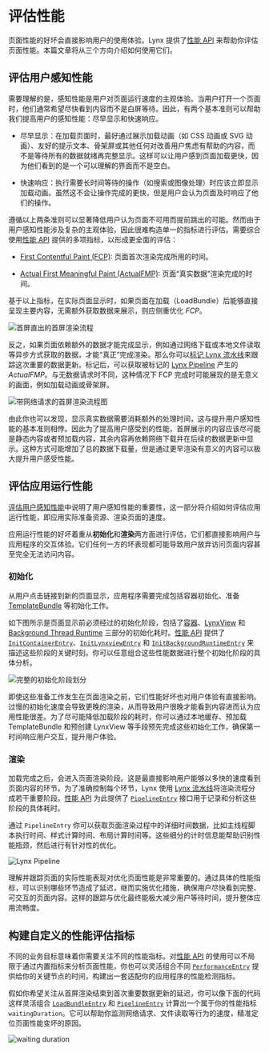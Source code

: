 # 评估性能

页面性能的好坏会直接影响用户的使用体验。Lynx 提供了[性能 API](/api/lynx-api/performance-api) 来帮助你评估页面性能。本篇文章将从三个方向介绍如何使用它们。

## 评估用户感知性能

需要理解的是，感知性能是用户对页面运行速度的主观体验。当用户打开一个页面时，他们通常希望尽快看到内容而不是白屏等待。因此，有两个基本准则可以帮助我们提高用户的感知性能：尽早显示和快速响应。

- 尽早显示：在加载页面时，最好通过展示加载动画（如 CSS 动画或 SVG 动画）、友好的提示文本、骨架屏或其他任何对改善用户焦虑有帮助的内容，而不是等待所有的数据就绪再完整显示。这样可以让用户感到页面加载更快，因为他们看到的是一个可以理解的界面而不是空白。

- 快速响应：执行需要长时间等待的操作（如搜索或图像处理）时应该立即显示加载动画。虽然这不会让操作完成的更快，但是用户会认为页面及时响应了他们的操作。

遵循以上两条准则可以显著降低用户认为页面不可用而提前跳出的可能。然而由于用户感知性能涉及复杂的主观体验，因此很难构造单一的指标进行评估。需要综合使用[性能 API](/api/lynx-api/performance-api) 提供的多项指标，以形成更全面的评估：

- [First Contentful Paint (FCP)](/api/lynx-api/performance-api/performance-entry/metric-fcp-entry): 页面首次渲染完成所用的时间。

- [Actual First Meaningful Paint (ActualFMP)](/api/lynx-api/performance-api/performance-entry/metric-actual-fmp-entry): 页面“真实数据”渲染完成的时间。

基于以上指标，在实际页面显示时，如果页面在加载（LoadBundle）后能够直接呈现主要内容，无需额外获取数据来展示，则应侧重优化 _FCP_。

![首屏直出的首屏渲染流程](https://lf-lynx.tiktok-cdns.com/obj/lynx-artifacts-oss-sg/lynx-website/assets/doc/first-render-without-network.png '首屏直出的首屏渲染流程')

反之，如果页面依赖额外的数据才能完成显示，例如通过网络下载或本地文件读取等异步方式获取的数据，才能“真正”完成渲染。那么你可以[标记 Lynx 流水线](/guide/performance/timing-flag)来跟踪这次重要的数据更新。标记后，可以获取被标记的 [Lynx Pipeline](/guide/spec#lynx-pipeline) 产生的 _ActualFMP_。与无数据请求时不同，这种情况下 FCP 完成时可能展现的是无意义的画面，例如加载动画或骨架屏。

![带网络请求的首屏渲染流程图](https://lf-lynx.tiktok-cdns.com/obj/lynx-artifacts-oss-sg/lynx-website/assets/doc/first-render-with-network.png '带网络请求的首屏渲染流程')

由此你也可以发现，显示真实数据需要消耗额外的处理时间，这与提升用户感知性能的基本准则相悖。因此为了提高用户感受到的性能，首屏展示的内容应该尽可能是静态内容或者预加载内容，其余内容再依赖网络下载并在后续的数据更新中显示。这种方式可能增加了总的数据下载量，但是通过更早渲染有意义的内容可以极大提升用户感受性能。

## 评估应用运行性能

[评估用户感知性能](./evaluating-performance#评估用户感知性能)中说明了用户感知性能的重要性，这一部分将介绍如何评估应用运行性能，即应用实际准备资源、渲染页面的速度。

应用运行性能的好坏着重从**初始化**和**渲染**两方面进行评估，它们都直接影响用户与应用程序的交互体验。它们任何一方的坏表现都可能导致用户放弃访问页面内容甚至完全无法访问内容。

### 初始化

从用户点击链接到新的页面显示，应用程序需要完成包括容器初始化、准备 [TemplateBundle](/api/lynx-native-api/template-bundle) 等初始化工作。

如下图所示是页面显示前必须经过的初始化阶段，包括了[容器](/guide/spec#container)、[LynxView](/guide/spec#lynxview①) 和 [Background Thread Runtime](/guide/spec#background-thread-runtime) 三部分的初始化耗时。[性能 API](/api/lynx-api/performance-api) 提供了 [`InitContainerEntry`](/api/lynx-api/performance-api/performance-entry/init-container-entry)、[`InitLynxviewEntry`](/api/lynx-api/performance-api/performance-entry/init-lynxview-entry) 和 [`InitBackgroundRuntimeEntry`](/api/lynx-api/performance-api/performance-entry/init-background-runtime-entry) 来描述这些阶段的关键时刻。你可以任意组合这些性能数据进行整个初始化阶段的具体分析。

![完整的初始化阶段划分](https://lf-lynx.tiktok-cdns.com/obj/lynx-artifacts-oss-sg/lynx-website/assets/doc/all-init-process.png '完整的初始化阶段划分')

即使这些准备工作发生在页面渲染之前，它们性能好坏也对用户体验有直接影响。过慢的初始化速度会导致更晚的渲染，从而导致用户很晚才能看到内容进而认为应用性能很差。为了尽可能降低加载阶段的耗时，你可以通过本地缓存、预加载 TemplateBundle 和预创建 LynxView 等手段预先完成这些初始化工作，确保第一时间响应用户交互，提升用户体验。

### 渲染

加载完成之后，会进入页面渲染阶段。这是最直接影响用户能够以多快的速度看到页面内容的环节。为了准确控制每个环节，Lynx 使用 [Lynx 流水线](/guide/spec#lynx-pipeline)将渲染流程分成若干重要阶段。[性能 API](/api/lynx-api/performance-api) 为此提供了 [`PipelineEntry`](/api/lynx-api/performance-api/performance-entry/pipeline-entry) 接口用于记录和分析这些阶段的具体耗时。

通过 `PipelineEntry` 你可以获取页面渲染过程中的详细时间数据，比如主线程脚本执行时间、样式计算时间、布局计算时间等。这些细分的计时信息能帮助识别性能瓶颈，然后进行有针对性的优化。

![Lynx Pipeline](https://lf-lynx.tiktok-cdns.com/obj/lynx-artifacts-oss-sg/lynx-website/assets/doc/pipeline-entry.png 'Lynx Pipeline')

理解并跟踪页面的实际性能表现对优化页面性能是非常重要的。通过具体的性能指标，可以识别哪些环节造成了延迟，继而实施优化措施，确保用户尽快看到完整、可交互的页面内容。这样的跟踪与优化最终能极大减少用户等待时间，提升整体应用流畅度。

## 构建自定义的性能评估指标

不同的业务目标意味着你需要关注不同的性能指标。对[性能 API](/api/lynx-api/performance-api) 的使用可以不局限于通过内置指标来分析页面性能，你也可以灵活组合不同 [`PerformanceEntry`](/api/lynx-api/performance-api/performance-entry) 提供给你的关键节点的时间，构建出一套适配你的应用程序的性能检测指标。

假如你希望关注从首屏渲染结束到首次重要数据更新的延迟，你可以像下面的代码这样灵活组合 [`LoadBundleEntry`](/api/lynx-api/performance-api/performance-entry/load-bundle-entry) 和
[`PipelineEntry`](/api/lynx-api/performance-api/performance-entry/pipeline-entry) 计算出一个属于你的性能指标 `waitingDuration`。它可以帮助你监测网络请求、文件读取等行为的速度，精准定位页面性能变坏的原因。

![waiting duration](https://lf-lynx.tiktok-cdns.com/obj/lynx-artifacts-oss-sg/lynx-website/assets/doc/custom-metric-waitingduration.png)


<Go
  example="performance-api"
  defaultFile="src/create_custom_performance_metric/index.tsx"
  img="https://lf-lynx.tiktok-cdns.com/obj/lynx-artifacts-oss-sg/lynx-website/assets/doc/create-custom-performance-metric.jpeg"
  highlight="{18-40}"
  entry="src/create_custom_performance_metric"
/>

